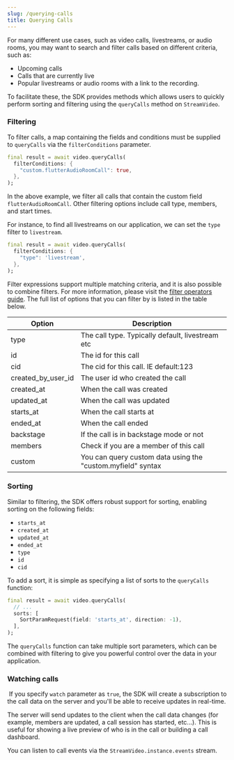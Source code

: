 ```yaml
---
slug: /querying-calls
title: Querying Calls
---
```


For many different use cases, such as video calls, livestreams, or audio rooms, you may want to search and filter calls based on different criteria, such as:

- Upcoming calls
- Calls that are currently live
- Popular livestreams or audio rooms with a link to the recording.

To facilitate these, the SDK provides methods which allows users to quickly perform sorting and filtering using the `queryCalls` method on `StreamVideo`.

### Filtering

To filter calls, a map containing the fields and conditions must be supplied to `queryCalls` via the `filterConditions` parameter.

```dart
final result = await video.queryCalls(
  filterConditions: {
    "custom.flutterAudioRoomCall": true,
  },
);
```

In the above example, we filter all calls that contain the custom field `flutterAudioRoomCall`. Other filtering options include call type, members, and start times.

For instance, to find all livestreams on our application, we can set the `type` filter to `livestream`.

```dart
final result = await video.queryCalls(
  filterConditions: {
    "type": 'livestream',
  },
);
```

Filter expressions support multiple matching criteria, and it is also possible to combine filters. For more information, please visit the [filter operators guide](https://getstream.io/chat/docs/ios-swift/query_syntax_operators/?language=swift&q=filter). The full list of options that you can filter by is listed in the table below.

| Option | Description |
| --- | --- |
| type | The call type. Typically default, livestream etc |
| id | The id for this call |
| cid | The cid for this call. IE default:123 |
| created_by_user_id | The user id who created the call |
| created_at | When the call was created |
| updated_at | When the call was updated |
| starts_at | When the call starts at |
| ended_at | When the call ended |
| backstage | If the call is in backstage mode or not |
| members | Check if you are a member of this call |
| custom | You can query custom data using the "custom.myfield" syntax |

### Sorting

Similar to filtering, the SDK offers robust support for sorting, enabling sorting on the following fields:

- `starts_at`
- `created_at`
- `updated_at`
- `ended_at`
- `type`
- `id`
- `cid`

To add a sort, it is simple as specifying a list of sorts to the `queryCalls` function:

```dart
final result = await video.queryCalls(
  // ...
  sorts: [
    SortParamRequest(field: 'starts_at', direction: -1),
  ],
);
```

The `queryCalls` function can take multiple sort parameters, which can be combined with filtering to give you powerful control over the data in your application.

### Watching calls
​
If you specify `watch` parameter as `true`, the SDK will create a subscription to the call data on the server and you'll be able to receive updates in real-time.

The server will send updates to the client when the call data changes (for example, members are updated, a call session has started, etc...). This is useful for showing a live preview of who is in the call or building a call dashboard.

You can listen to call events via the `StreamVideo.instance.events` stream.

